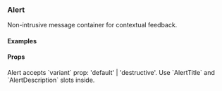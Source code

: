 
<Meta of={AlertStories} />

### Alert

Non-intrusive message container for contextual feedback.

#### Examples

<Canvas>
  <Story of={AlertStories.Default} />
</Canvas>

<Canvas>
  <Story of={AlertStories.Destructive} />
</Canvas>

#### Props

<Description>
  Alert accepts `variant` prop: 'default' | 'destructive'. Use `AlertTitle` and
  `AlertDescription` slots inside.
</Description>
